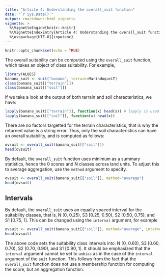 ```yaml
---
title: "Article 4: Understanding the overall_suit function"
date: "`r Sys.Date()`"
output: rmarkdown::html_vignette
vignette: >
  %\VignetteEngine{knitr::knitr}
  %\VignetteIndexEntry{Article 4: Understanding the overall_suit function}
  %\usepackage[UTF-8]{inputenc}
---
```


```r
knitr::opts_chunk$set(echo = TRUE)
```
The overall suitability can be computed using the `overall_suit` function, which takes an object of class suitability. For example,
```r
library(ALUES)
banana_suit <- suit("banana", terrain=MarinduqueLT)
class(banana_suit[["terrain"]])
class(banana_suit[["soil"]])
```
If we take a look at the output of both terrain and soil characteristics, we have:
```r
lapply(banana_suit[["terrain"]], function(x) head(x)) # lapply is used to show the head of each item in the list
lapply(banana_suit[["soil"]], function(x) head(x)) 
```
There are no factors targetted for the terrain characteristics, that is why the returned value is a string error. Thus, only the soil characteristics can have an overall suitability, and is computed as follows:
```r
ovsuit <- overall_suit(banana_suit[["soil"]])
head(ovsuit)
```
By default, the `overall_suit` function uses minimum as a summary statistics, hence the 0 scores and N classes across land units. To adjust this to average aggregation, use the `method` argument to specify.
```r
ovsuit <- overall_suit(banana_suit[["soil"]], method="average")
head(ovsuit)
```

## Intervals
By default, the `overall_suit` uses an equally spaced interval for the suitability classes, that is, N [0, 0.25), S3 [0.25, 0.50), S2 [0.50, 0.75), and S1 [0.75, 1]. This can be changed using the `interval` argument, for example
```r
ovsuit <- overall_suit(banana_suit[["soil"]], method="average", interval=c(0, 0.6, 0.7, 0.9, 1))
head(ovsuit)
```
The above code sets the suitability class intervals into: N [0, 0.60), S3 [0.60, 0.70), S2 [0.70, 0.90), and S1 [0.90, 1]. It should be emphasized that the `interval` argument cannot be set to `unbias` as in the case of the `interval` argument of the `suit` function. This follows from the fact that the `overall_suit` function does not use a membership function for computing the score, but an aggregation function.